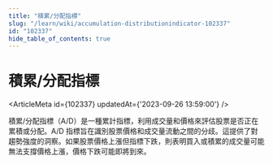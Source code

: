 ```yaml
---
title: "積累/分配指標"
slug: "/learn/wiki/accumulation-distributionindicator-102337"
id: "102337"
hide_table_of_contents: true
---
```



# 積累/分配指標

<ArticleMeta id={102337} updatedAt={'2023-09-26 13:59:00'} />
<div className='border-solid border-b border-t-0 my-4 border-[var(--ifm-color-gray-300)]' />

積累/分配指標（A/D）是一種累計指標，利用成交量和價格來評估股票是否正在累積或分配。A/D 指標旨在識別股票價格和成交量流動之間的分歧。這提供了對趨勢強度的洞察。如果股票價格上漲但指標下跌，則表明買入或積累的成交量可能無法支撐價格上漲，價格下跌可能即將到來。
